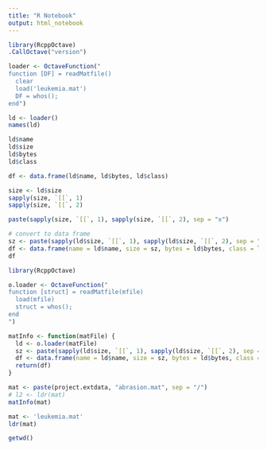 ```yaml
---
title: "R Notebook"
output: html_notebook
---
```


```r
library(RcppOctave)
.CallOctave("version")
```

```r
loader <- OctaveFunction("
function [DF] = readMatfile()
  clear
  load('leukemia.mat')
  DF = whos();
end")
```


```r
ld <- loader()
names(ld)
```

```r
ld$name
ld$size
ld$bytes
ld$class
```

```r
df <- data.frame(ld$name, ld$bytes, ld$class)
```

```r
size <- ld$size
sapply(size, `[[`, 1)
sapply(size, `[[`, 2)
```

```r
paste(sapply(size, `[[`, 1), sapply(size, `[[`, 2), sep = "x")
```


```r
# convert to data frame
sz <- paste(sapply(ld$size, `[[`, 1), sapply(ld$size, `[[`, 2), sep = "x")
df <- data.frame(name = ld$name, size = sz, bytes = ld$bytes, class = ld$class)
df
```

```r
library(RcppOctave)

o.loader <- OctaveFunction("
function [struct] = readMatfile(mfile)
  load(mfile)
  struct = whos();
end
")

matInfo <- function(matFile) {
  ld <- o.loader(matFile)
  sz <- paste(sapply(ld$size, `[[`, 1), sapply(ld$size, `[[`, 2), sep = "x")
  df <- data.frame(name = ld$name, size = sz, bytes = ld$bytes, class = ld$class)
  return(df)
}

```

```r
mat <- paste(project.extdata, "abrasion.mat", sep = "/")
# l2 <- ldr(mat)
matInfo(mat)
```









```r

mat <- 'leukemia.mat'
ldr(mat)
```

```r
getwd()
```


